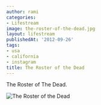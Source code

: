 ```yaml
---
author: rami
categories:
- Lifestream
image: the-roster-of-the-dead.jpg
layout: lifestream
publishedAt: '2012-09-26'
tags:
- usa
- california
- instagram
title: The Roster of the Dead
---
```


The Roster of The Dead. 

![The Roster of the Dead](/assets/images/content/lifestream/the-roster-of-the-dead.jpg)
